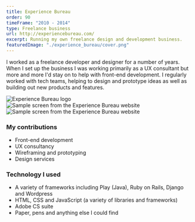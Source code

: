 ```yaml
---
title: Experience Bureau
order: 90
timeFrame: "2010 - 2014"
type: Freelance business
url: http://experiencebureau.com/
excerpt: Running my own freelance design and development business.
featuredImage: "./experience_bureau/cover.png"
---
```


I worked as a freelance developer and designer for a number of years. When I set up the business 
I was working primarily as a UX consultant but more and more I'd stay on to help with front-end
development. I regularly worked with tech teams, helping to design and prototype ideas as well
as building out new products and features.

<Gallery>

![Experience Bureau logo](./experience_bureau/cover.png)
![Sample screen from the Experience Bureau website](./experience_bureau/1.png)
![Sample screen from the Experience Bureau website](./experience_bureau/2.png)

</Gallery>

### My contributions

* Front-end development
* UX consultancy
* Wireframing and prototyping
* Design services

### Technology I used

* A variety of frameworks including Play (Java), Ruby on Rails, Django and Wordpress
* HTML, CSS and JavaScript (a variety of libraries and frameworks)
* Adobe CS suite
* Paper, pens and anything else I could find
